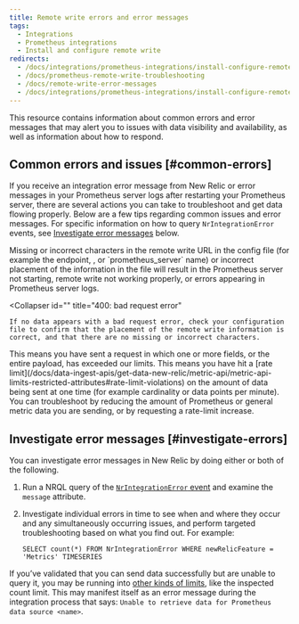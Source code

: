 ```yaml
---
title: Remote write errors and error messages
tags:
  - Integrations
  - Prometheus integrations
  - Install and configure remote write
redirects:
  - /docs/integrations/prometheus-integrations/install-configure-remote-write/remote-write-errors-error-messages
  - /docs/prometheus-remote-write-troubleshooting
  - /docs/remote-write-error-messages
  - /docs/integrations/prometheus-integrations/install-configure-remote-write/remote-write-error-messages
---
```


This resource contains information about common errors and error messages that may alert you to issues with data visibility and availability, as well as information about how to respond.

## Common errors and issues [#common-errors]

If you receive an integration error message from New Relic or error messages in your Prometheus server logs after restarting your Prometheus server, there are several actions you can take to troubleshoot and get data flowing properly. Below are a few tips regarding common issues and error messages. For specific information on how to query `NrIntegrationError` events, see [Investigate error messages](#investigate-errors) below.

<CollapserGroup>
  <Collapser
    id=""
    title="Configuration errors"
  >
    Missing or incorrect characters in the remote write URL in the config file (for example the endpoint, <LicenseKey />, or `prometheus_server` name) or incorrect placement of the information in the file will result in the Prometheus server not starting, remote write not working properly, or errors appearing in Prometheus server logs.
  </Collapser>

  <Collapser
    id=""
    title="400: bad request error"
  >
    If no data appears with a bad request error, check your configuration file to confirm that the placement of the remote write information is correct, and that there are no missing or incorrect characters.
  </Collapser>

  <Collapser title="413: request entity too large error">
    This means you have sent a request in which one or more fields, or the entire payload, has exceeded our limits.
  </Collapser>

  <Collapser title="429: rate limit error">
    This means you have hit a [rate limit](/docs/data-ingest-apis/get-data-new-relic/metric-api/metric-api-limits-restricted-attributes#rate-limit-violations) on the amount of data being sent at one time (for example cardinality or data points per minute). You can troubleshoot by reducing the amount of Prometheus or general metric data you are sending, or by requesting a rate-limit increase.
  </Collapser>
</CollapserGroup>

## Investigate error messages [#investigate-errors]

You can investigate error messages in New Relic by doing either or both of the following.

1. Run a NRQL query of the [`NrIntegrationError` event](/docs/telemetry-data-platform/manage-data/nrintegrationerror) and examine the `message` attribute.
2. Investigate individual errors in time to see when and where they occur and any simultaneously occurring issues, and perform targeted troubleshooting based on what you find out. For example:

   ```
   SELECT count(*) FROM NrIntegrationError WHERE newRelicFeature = 'Metrics' TIMESERIES
   ```

If you’ve validated that you can send data successfully but are unable to query it, you may be running into [other kinds of limits](/docs/insights/use-insights-ui/manage-account-data/rate-limits-insights), like the inspected count limit. This may manifest itself as an error message during the integration process that says: `Unable to retrieve data for Prometheus data source <name>`.

